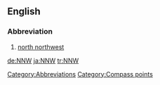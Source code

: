 ==English==

===Abbreviation===
{{infl|en|abbreviation}}

# [[north northwest]]

[[Category:Abbreviations]]
[[Category:Compass points]]

[[de:NNW]]
[[ja:NNW]]
[[tr:NNW]]